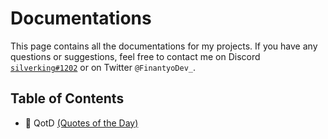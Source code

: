 # Documentations

This page contains all the documentations for my projects. If you have any questions or suggestions, feel free to contact me on Discord [`silverking#1202`](https://discordapp.com/users/283572338577113088) or on Twitter `@FinantyoDev_`.

## Table of Contents

- 💬 QotD [(Quotes of the Day)](/docs/qotd)

